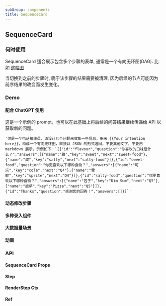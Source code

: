 ```yaml
---
subGroup: components
title: SequenceCard
---
```


## SequenceCard

### 何时使用

SequenceCard 适合展示包含多个步骤的表单, 通常是一个有向无环图(DAG). 比如 [这幅图](https://lf3-static.bytednsdoc.com/obj/eden-cn/fvyaeh7pfuhpaps/dag.png)

当切换到之前的步骤时, 晚于该步骤的结果需要被清理, 因为后续的节点可能因为前序结果的改变而发生变化。

### Demo

#### 配合 ChatGPT 使用

<Demo src="../demo/SequenceCard/chatGpt.tsx" />

这是一个示例的 prompt，也可以在此基础上将后续的问答结果继续传递给 API 以获取新的问题。

```
'你是一个电话接线员，请设计几个问题来收集一些信息，用来 {{Your intention here}}，构成一个有向无环图，直接以 JSON 的形式返回，不要其他文字，不要用 markdown 展示，示例如下：`[{"id":"flavour","question":"你喜欢的口味是什么？","answers":[{"name":"甜","key":"sweet","next":"sweet-food"},{"name":"咸","key":"salty","next":"salty-food"}]},{"id":"sweet-food","question":"你更喜欢以下哪种食物？","answers":[{"name":"可乐","key":"cola","next":"Q4"},{"name":"雪碧","key":"sprite","next":"Q4"}]},{"id":"salty-food","question":"你更喜欢以下哪种食物？","answers":[{"name":"包子","key":"Dim Sum","next":"Q5"},{"name":"披萨","key":"Pizza","next":"Q5"}]},{"id":"Thanks","question":"感谢您的回答！","answers":[]}]`'
```

#### 动态修改步骤

<Demo src="../demo/SequenceCard/dynamicSteps.tsx" />

#### 多种录入组件

<Demo src="../demo/SequenceCard/inputComponent.tsx" />

#### 大数据量场景

<Demo src="../demo/SequenceCard/stressTest.tsx" />

#### 动画

<Demo src="../demo/SequenceCard/animations.tsx" />

### API

#### SequenceCard Props

<TsInfo src="../../src/components/SequenceCard/index.tsx" name="Props" />

#### Step

<TsInfo src="../../src/components/SequenceCard/index.tsx" name="Step" />

#### RenderStep Ctx

<TsInfo src="../../src/components/SequenceCard/index.tsx" name="Ctx" />

#### Ref

<TsInfo src="../../src/components/SequenceCard/index.tsx" name="Ref" />
